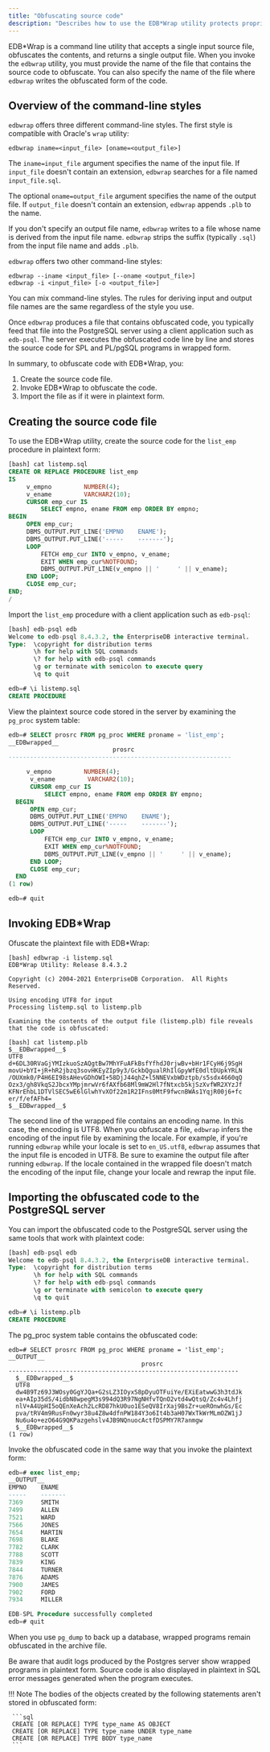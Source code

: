 ```yaml
---
title: "Obfuscating source code"
description: "Describes how to use the EDB*Wrap utility protects proprietary source code and programs"
---
```


EDB\*Wrap is a command line utility that accepts a single input source file, obfuscates the contents, and returns a single output file. When you invoke the `edbwrap` utility, you must provide the name of the file that contains the source code to obfuscate. You can also specify the name of the file where `edbwrap` writes the obfuscated form of the code. 

## Overview of the command-line styles

`edbwrap` offers three different command-line styles. The first style is compatible with Oracle's `wrap` utility:

```shell
edbwrap iname=<input_file> [oname=<output_file>]
```

The `iname=input_file` argument specifies the name of the input file. If `input_file` doesn't contain an extension, `edbwrap` searches for a file named `input_file.sql`.

The optional `oname=output_file` argument specifies the name of the output file. If `output_file` doesn't contain an extension, `edbwrap` appends `.plb` to the name.

If you don't specify an output file name, `edbwrap` writes to a file whose name is derived from the input file name. `edbwrap` strips the suffix (typically `.sql`) from the input file name and adds `.plb`.

`edbwrap` offers two other command-line styles:

```shell
edbwrap --iname <input_file> [--oname <output_file>]
edbwrap -i <input_file> [-o <output_file>]
```

You can mix command-line styles. The rules for deriving input and output file names are the same regardless of the style you use.

Once `edbwrap` produces a file that contains obfuscated code, you typically feed that file into the PostgreSQL server using a client application such as `edb-psql`. The server executes the obfuscated code line by line and stores the source code for SPL and PL/pgSQL programs in wrapped form.

In summary, to obfuscate code with EDB\*Wrap, you:

1.  Create the source code file.
2.  Invoke EDB\*Wrap to obfuscate the code.
3.  Import the file as if it were in plaintext form.

## Creating the source code file 

To use the EDB\*Wrap utility, create the source code for the `list_emp` procedure in plaintext form:

```sql
[bash] cat listemp.sql
CREATE OR REPLACE PROCEDURE list_emp
IS                                  
     v_empno         NUMBER(4);      
     v_ename         VARCHAR2(10);   
     CURSOR emp_cur IS               
         SELECT empno, ename FROM emp ORDER BY empno;
BEGIN                                               
     OPEN emp_cur;                                   
     DBMS_OUTPUT.PUT_LINE('EMPNO    ENAME');         
     DBMS_OUTPUT.PUT_LINE('-----    -------');       
     LOOP                                            
         FETCH emp_cur INTO v_empno, v_ename;        
         EXIT WHEN emp_cur%NOTFOUND;                 
         DBMS_OUTPUT.PUT_LINE(v_empno || '     ' || v_ename);
     END LOOP;                                               
     CLOSE emp_cur;                                          
END;                                                        
/                                                           
```

Import the `list_emp` procedure with a client application such as `edb-psql`:

```sql
[bash] edb-psql edb
Welcome to edb-psql 8.4.3.2, the EnterpriseDB interactive terminal.
Type:  \copyright for distribution terms
       \h for help with SQL commands    
       \? for help with edb-psql commands
       \g or terminate with semicolon to execute query
       \q to quit                                     

edb=# \i listemp.sql
CREATE PROCEDURE
```

View the plaintext source code stored in the server by examining the `pg_proc` system table:

```sql
edb=# SELECT prosrc FROM pg_proc WHERE proname = 'list_emp';
__EDBwrapped__
                             prosrc                            
--------------------------------------------------------------                                                    

     v_empno         NUMBER(4);                               
      v_ename         VARCHAR2(10);                            
      CURSOR emp_cur IS                                        
          SELECT empno, ename FROM emp ORDER BY empno;         
  BEGIN                                                        
      OPEN emp_cur;                                            
      DBMS_OUTPUT.PUT_LINE('EMPNO    ENAME');                  
      DBMS_OUTPUT.PUT_LINE('-----    -------');                
      LOOP                                                     
          FETCH emp_cur INTO v_empno, v_ename;                 
          EXIT WHEN emp_cur%NOTFOUND;                          
          DBMS_OUTPUT.PUT_LINE(v_empno || '     ' || v_ename); 
      END LOOP;                                                
      CLOSE emp_cur;                                           
  END                                                          
(1 row)                                                       

edb=# quit
```
## Invoking EDB\*Wrap

Ofuscate the plaintext file with EDB\*Wrap:

```shell
[bash] edbwrap -i listemp.sql                                        
EDB*Wrap Utility: Release 8.4.3.2

Copyright (c) 2004-2021 EnterpriseDB Corporation.  All Rights Reserved.

Using encoding UTF8 for input
Processing listemp.sql to listemp.plb

Examining the contents of the output file (listemp.plb) file reveals
that the code is obfuscated:

[bash] cat listemp.plb 
$__EDBwrapped__$                     
UTF8                                 
d+6DL30RVaGjYMIzkuoSzAQgtBw7MhYFuAFkBsfYfhdJ0rjwBv+bHr1FCyH6j9SgH
movU+bYI+jR+hR2jbzq3sovHKEyZIp9y3/GckbQgualRhIlGpyWfE0dltDUpkYRLN
/OUXmk0/P4H6EI98sAHevGDhOWI+58DjJ44qhZ+l5NNEVxbWDztpb/s5sdx4660qQ
Ozx3/gh8VkqS2JbcxYMpjmrwVr6fAXfb68Ml9mW2Hl7fNtxcb5kjSzXvfWR2XYzJf
KFNrEhbL1DTVlSEC5wE6lGlwhYvXOf22m1R2IFns0MtF9fwcnBWAs1YqjR00j6+fc
er/f/efAFh4=
$__EDBwrapped__$
```

The second line of the wrapped file contains an encoding name. In this case, the encoding is UTF8. When you obfuscate a file, `edbwrap` infers the encoding of the input file by examining the locale. For example, if you're running `edbwrap` while your locale is set to `en_US.utf8`, `edbwrap` assumes that the input file is encoded in UTF8. Be sure to examine the output file after running `edbwrap`. If the locale contained in the wrapped file doesn't match the encoding of the input file, change your locale and rewrap the input file.

## Importing the obfuscated code to the PostgreSQL server

You can import the obfuscated code to the PostgreSQL server using the same tools that work with plaintext code:

```sql
[bash] edb-psql edb
Welcome to edb-psql 8.4.3.2, the EnterpriseDB interactive terminal.
Type:  \copyright for distribution terms
       \h for help with SQL commands
       \? for help with edb-psql commands
       \g or terminate with semicolon to execute query
       \q to quit

edb=# \i listemp.plb
CREATE PROCEDURE
```

The pg_proc system table contains the obfuscated code:

```text
edb=# SELECT prosrc FROM pg_proc WHERE proname = 'list_emp';
__OUTPUT__
                                     prosrc
----------------------------------------------------------------
  $__EDBwrapped__$
  UTF8
  dw4B9Tz69J3WOsy0GgYJQa+G2sLZ3IOyxS8pDyuOTFuiYe/EXiEatwwG3h3tdJk
  ea+AIp35dS/4idbN8wpegM3s994dQ3R97NgNHfvTQnO2vtd4wQtsQ/Zc4v4Lhfj
  nlV+A4UpHI5oQEnXeAch2LcRD87hkU0uo1ESeQV8IrXaj9BsZr+ueROnwhGs/Ec
  pva/tRV4m9RusFn0wyr38u4Z8w4dfnPW184Y3o6It4b3aH07WxTkWrMLmOZW1jJ
  Nu6u4o+ezO64G9QKPazgehslv4JB9NQnuocActfDSPMY7R7anmgw
  $__EDBwrapped__$
(1 row)
```

Invoke the obfuscated code in the same way that you invoke the plaintext form:

```sql
edb=# exec list_emp;
__OUTPUT__
EMPNO    ENAME
-----    -------
7369     SMITH
7499     ALLEN
7521     WARD
7566     JONES
7654     MARTIN
7698     BLAKE
7782     CLARK
7788     SCOTT
7839     KING
7844     TURNER
7876     ADAMS
7900     JAMES
7902     FORD
7934     MILLER

EDB-SPL Procedure successfully completed
edb=# quit
```

When you use `pg_dump` to back up a database, wrapped programs remain obfuscated in the archive file.

Be aware that audit logs produced by the Postgres server show wrapped programs in plaintext form. Source code is also displayed in plaintext in SQL error messages generated when the program executes.

!!! Note
    The bodies of the objects created by the following statements aren't stored in obfuscated form:

     ```sql
     CREATE [OR REPLACE] TYPE type_name AS OBJECT
     CREATE [OR REPLACE] TYPE type_name UNDER type_name
     CREATE [OR REPLACE] TYPE BODY type_name
     ```
